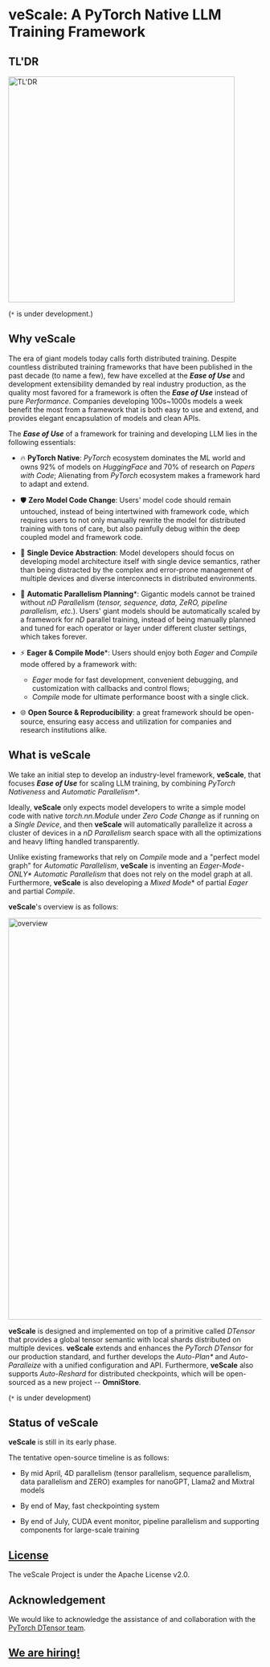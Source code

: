 # veScale: A PyTorch Native LLM Training Framework

## TL'DR

<img src="../../public/guide/tldr.png" alt="TL'DR" width="450"/>

(`*` is under development.)

## Why veScale

The era of giant models today calls forth distributed training.
Despite countless distributed training frameworks that have been published in the past decade (to name a few), few have excelled at the _**Ease of Use**_ and development extensibility demanded by real industry production,
as the quality most favored for a framework is often the _**Ease of Use**_ instead of pure _Performance_. 
Companies developing 100s~1000s models a week benefit the most from a framework that is both easy to use and extend, and provides elegant encapsulation of models and clean APIs.

The _**Ease of Use**_ of a framework for training and developing LLM lies in the following essentials:

- 🔥 **PyTorch Native**: _PyTorch_ ecosystem dominates the ML world and owns 92% of models on _HuggingFace_ and 70% of research on _Papers with Code_; Alienating from _PyTorch_ ecosystem makes a framework hard to adapt and extend.

- 🛡 **Zero Model Code Change**: Users' model code should remain untouched, instead of being intertwined with framework code, which requires users to not only manually rewrite the model for distributed training with tons of care, but also painfully debug within the deep coupled model and framework code.

- 🚀 **Single Device Abstraction**: Model developers should focus on developing model architecture itself with single device semantics, rather than being distracted by the complex and error-prone management of multiple devices and diverse interconnects in distributed environments.

- 🎯 **Automatic Parallelism Planning***: Gigantic models cannot be trained without _nD Parallelism_ (_tensor, sequence, data, ZeRO, pipeline parallelism, etc._). Users' giant models should be automatically scaled by a framework for _nD_ parallel training, instead of being manually planned and tuned for each operator or layer under different cluster settings, which takes forever. 

- ⚡ **Eager & Compile Mode***: Users should enjoy both _Eager_ and _Compile_ mode offered by a framework with:
  - _Eager_ mode for fast development, convenient debugging, and customization with callbacks and control flows;
  - _Compile_ mode for ultimate performance boost with a single click.

- 🌐 **Open Source & Reproducibility**: a great framework should be open-source, ensuring easy access and utilization for companies and research institutions alike.

## What is veScale

We take an initial step to develop an industry-level framework, **veScale**, that focuses _**Ease of Use**_ for scaling LLM training, by combining _PyTorch Nativeness_ and _Automatic Parallelism*_. 

Ideally, **veScale** only expects model developers to write a simple model code with native _torch.nn.Module_ under _Zero Code Change_ as if running on a _Single Device_, and then **veScale** will automatically parallelize it across a cluster of devices in a _nD Parallelism_ search space with all the optimizations and heavy lifting handled transparently.

Unlike existing frameworks that rely on _Compile_ mode and a "perfect model graph" for _Automatic Parallelism_,  **veScale** is inventing an _Eager-Mode-ONLY*_ _Automatic Parallelism_ that does not rely on the model graph at all. 
Furthermore, **veScale** is also developing a _Mixed Mode_* of partial _Eager_ and partial _Compile_.

**veScale**'s overview is as follows:

<img src="../../public/guide/overview.png" alt="overview" width="800"/>

**veScale** is designed and implemented on top of a primitive called _DTensor_ that provides a global tensor semantic with local shards distributed on multiple devices.
**veScale** extends and enhances the _PyTorch DTensor_ for our production standard, and further develops the _Auto-Plan*_ and _Auto-Paralleize_ with a unified configuration and API. 
Furthermore, **veScale** also supports _Auto-Reshard_ for distributed checkpoints, which will be open-sourced as a new project -- **OmniStore**.

(`*` is under development)

## Status of veScale

**veScale** is still in its early phase.

The tentative open-source timeline is as follows:

- By mid April, 4D parallelism (tensor parallelism, sequence parallelism, data parallelism and ZERO) examples for nanoGPT, Llama2 and Mixtral models

- By end of May, fast checkpointing system

- By end of July, CUDA event monitor, pipeline parallelism and supporting components for large-scale training

## [License](https://github.com/volcengine/veScale/blob/main/LICENSE)

The veScale Project is under the Apache License v2.0.

## Acknowledgement

We would like to acknowledge the assistance of and collaboration with
the [PyTorch DTensor team](https://github.com/pytorch/pytorch/tree/main/torch/distributed/_tensor).

## [We are hiring!](https://volcengine.github.io/veScaleWeb/misc/join-us.html)